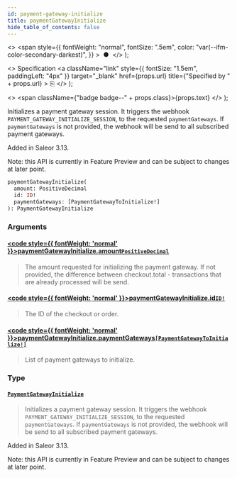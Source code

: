 ```yaml
---
id: payment-gateway-initialize
title: paymentGatewayInitialize
hide_table_of_contents: false
---
```


  <>
    <span
      style={{
        fontWeight: "normal",
        fontSize: ".5em",
        color: "var(--ifm-color-secondary-darkest)",
      }}
    >
      &nbsp;●&nbsp;
    </span>
  </>
);

  <>
    Specification
    <a
      className="link"
      style={{ fontSize: "1.5em", paddingLeft: "4px" }}
      target="\_blank"
      href={props.url}
      title={"Specified by " + props.url}
    >
      ⎘
    </a>
  </>
);

  <>
    <span className={"badge badge--" + props.class}>{props.text}</span>
  </>
);

Initializes a payment gateway session. It triggers the webhook `PAYMENT_GATEWAY_INITIALIZE_SESSION`, to the requested `paymentGateways`. If `paymentGateways` is not provided, the webhook will be send to all subscribed payment gateways.

Added in Saleor 3.13.

Note: this API is currently in Feature Preview and can be subject to changes at later point.

```graphql
paymentGatewayInitialize(
  amount: PositiveDecimal
  id: ID!
  paymentGateways: [PaymentGatewayToInitialize!]
): PaymentGatewayInitialize
```

### Arguments

#### [<code style={{ fontWeight: 'normal' }}>paymentGatewayInitialize.<b>amount</b></code>](#)<Bullet />[`PositiveDecimal`](../../../storefront/miscellaneous/scalars/positive-decimal) <Badge class="secondary" text="scalar"/>

> The amount requested for initializing the payment gateway. If not provided, the difference between checkout.total - transactions that are already processed will be send.

#### [<code style={{ fontWeight: 'normal' }}>paymentGatewayInitialize.<b>id</b></code>](#)<Bullet />[`ID!`](../../../storefront/miscellaneous/scalars/id) <Badge class="secondary" text="non-null"/> <Badge class="secondary" text="scalar"/>

> The ID of the checkout or order.

#### [<code style={{ fontWeight: 'normal' }}>paymentGatewayInitialize.<b>paymentGateways</b></code>](#)<Bullet />[`[PaymentGatewayToInitialize!]`](../../../storefront/payments/inputs/payment-gateway-to-initialize) <Badge class="secondary" text="list"/> <Badge class="secondary" text="input"/>

> List of payment gateways to initialize.

### Type

#### [`PaymentGatewayInitialize`](../../../storefront/payments/objects/payment-gateway-initialize) <Badge class="secondary" text="object"/>

> Initializes a payment gateway session. It triggers the webhook `PAYMENT_GATEWAY_INITIALIZE_SESSION`, to the requested `paymentGateways`. If `paymentGateways` is not provided, the webhook will be send to all subscribed payment gateways.

Added in Saleor 3.13.

Note: this API is currently in Feature Preview and can be subject to changes at later point.

>
